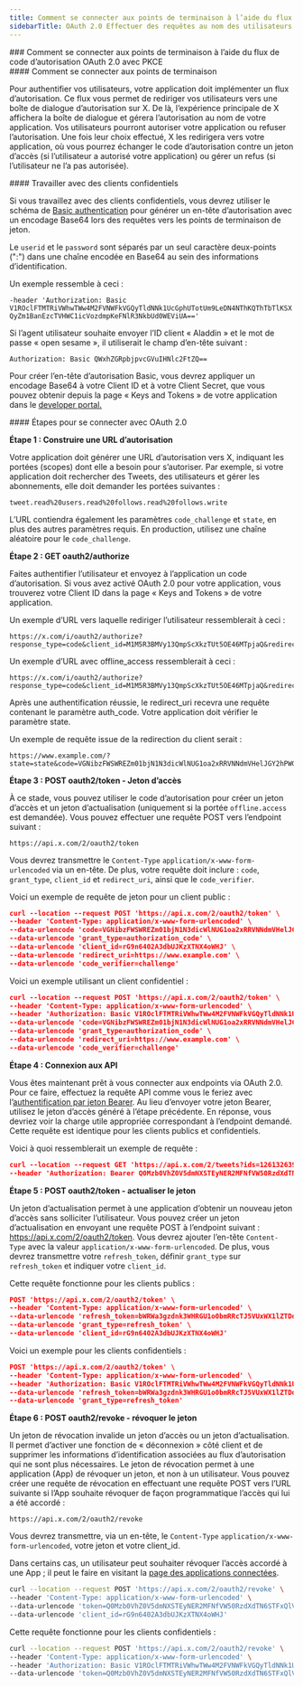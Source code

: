 ```yaml
---
title: Comment se connecter aux points de terminaison à l’aide du flux de code d’autorisation OAuth 2.0 avec PKCE
sidebarTitle: OAuth 2.0 Effectuer des requêtes au nom des utilisateurs
---
```


<div id="how-to-connect-to-endpoints-using-oauth-20-authorization-code-flow-with-pkce">
  ### Comment se connecter aux points de terminaison à l’aide du flux de code d’autorisation OAuth 2.0 avec PKCE
</div>

<div id="how-to-connect-to-the-endpoints">
  #### Comment se connecter aux points de terminaison
</div>

Pour authentifier vos utilisateurs, votre application doit implémenter un flux d’autorisation. Ce flux vous permet de rediriger vos utilisateurs vers une boîte de dialogue d’autorisation sur X. De là, l’expérience principale de X affichera la boîte de dialogue et gérera l’autorisation au nom de votre application. Vos utilisateurs pourront autoriser votre application ou refuser l’autorisation. Une fois leur choix effectué, X les redirigera vers votre application, où vous pourrez échanger le code d’autorisation contre un jeton d’accès (si l’utilisateur a autorisé votre application) ou gérer un refus (si l’utilisateur ne l’a pas autorisée).

<div id="working-with-confidential-clients">
  #### Travailler avec des clients confidentiels
</div>

Si vous travaillez avec des clients confidentiels, vous devrez utiliser le schéma de [Basic authentication](https://datatracker.ietf.org/doc/html/rfc2617#section-2) pour générer un en-tête d’autorisation avec un encodage Base64 lors des requêtes vers les points de terminaison de jeton.

Le `userid` et le `password` sont séparés par un seul caractère deux-points (&quot;:&quot;) dans une chaîne encodée en Base64 au sein des informations d’identification.

Un exemple ressemble à ceci :

`-header 'Authorization: Basic V1ROclFTMTRiVWhwTWw4M2FVNWFkVGQyTldNNk1UcGphUTotUm9LeDN4NThKQThTbTlKSXQyZm1BanEzcTVHWC1icVozdmpKeFNlR3NkbUd0WEViUA=='`

Si l’agent utilisateur souhaite envoyer l’ID client « Aladdin » et le mot de passe « open sesame », il utiliserait le champ d’en-tête suivant :

`Authorization: Basic QWxhZGRpbjpvcGVuIHNlc2FtZQ==`

Pour créer l’en-tête d’autorisation Basic, vous devrez appliquer un encodage Base64 à votre Client ID et à votre Client Secret, que vous pouvez obtenir depuis la page « Keys and Tokens » de votre application dans le [developer portal.](https://developer.x.com/en/portal/dashboard)

<div id="steps-to-connect-using-oauth-20">
  #### Étapes pour se connecter avec OAuth 2.0
</div>

**Étape 1 : Construire une URL d’autorisation**

Votre application doit générer une URL d’autorisation vers X, indiquant les portées (scopes) dont elle a besoin pour s’autoriser. Par exemple, si votre application doit rechercher des Tweets, des utilisateurs et gérer les abonnements, elle doit demander les portées suivantes :

`tweet.read%20users.read%20follows.read%20follows.write`

L’URL contiendra également les paramètres `code_challenge` et `state`, en plus des autres paramètres requis. En production, utilisez une chaîne aléatoire pour le `code_challenge`.

**Étape 2 : GET oauth2/authorize**

Faites authentifier l’utilisateur et envoyez à l’application un code d’autorisation. Si vous avez activé OAuth 2.0 pour votre application, vous trouverez votre Client ID dans la page « Keys and Tokens » de votre application.

Un exemple d’URL vers laquelle rediriger l’utilisateur ressemblerait à ceci :

```
https://x.com/i/oauth2/authorize?response_type=code&client_id=M1M5R3BMVy13QmpScXkzTUt5OE46MTpjaQ&redirect_uri=https://www.example.com&scope=tweet.read%20users.read%20follows.read%20follows.write&state=state&code_challenge=challenge&code_challenge_method=plain
```

Un exemple d’URL avec offline_access ressemblerait à ceci :

```
https://x.com/i/oauth2/authorize?response_type=code&client_id=M1M5R3BMVy13QmpScXkzTUt5OE46MTpjaQ&redirect_uri=https://www.example.com&scope=tweet.read%20users.read%20follows.read%20offline.access&state=state&code_challenge=challenge&code_challenge_method=plain
```

Après une authentification réussie, le redirect_uri recevra une requête contenant le paramètre auth_code. Votre application doit vérifier le paramètre state.

Un exemple de requête issue de la redirection du client serait :

```
https://www.example.com/?state=state&code=VGNibzFWSWREZm01bjN1N3dicWlNUG1oa2xRRVNNdmVHelJGY2hPWGxNd2dxOjE2MjIxNjA4MjU4MjU6MToxOmFjOjE
```

**Étape 3 : POST oauth2/token - Jeton d’accès**

À ce stade, vous pouvez utiliser le code d’autorisation pour créer un jeton d’accès et un jeton d’actualisation (uniquement si la portée `offline.access` est demandée). Vous pouvez effectuer une requête POST vers l’endpoint suivant :

```
https://api.x.com/2/oauth2/token
```

Vous devrez transmettre le `Content-Type` `application/x-www-form-urlencoded` via un en-tête. De plus, votre requête doit inclure : `code`, `grant_type`, `client_id` et `redirect_uri`, ainsi que le `code_verifier`.

Voici un exemple de requête de jeton pour un client public :

```json
curl --location --request POST 'https://api.x.com/2/oauth2/token' \
--header 'Content-Type: application/x-www-form-urlencoded' \
--data-urlencode 'code=VGNibzFWSWREZm01bjN1N3dicWlNUG1oa2xRRVNNdmVHelJGY2hPWGxNd2dxOjE2MjIxNjA4MjU4MjU6MToxOmFjOjE' \
--data-urlencode 'grant_type=authorization_code' \
--data-urlencode 'client_id=rG9n6402A3dbUJKzXTNX4oWHJ' \
--data-urlencode 'redirect_uri=https://www.example.com' \
--data-urlencode 'code_verifier=challenge'
```

Voici un exemple utilisant un client confidentiel : 

```json
curl --location --request POST 'https://api.x.com/2/oauth2/token' \
--header 'Content-Type: application/x-www-form-urlencoded' \
--header 'Authorization: Basic V1ROclFTMTRiVWhwTWw4M2FVNWFkVGQyTldNNk1UcGphUTotUm9LeDN4NThKQThTbTlKSXQyZm1BanEzcTVHWC1icVozdmpKeFNlR3NkbUd0WEViUA=='\
--data-urlencode 'code=VGNibzFWSWREZm01bjN1N3dicWlNUG1oa2xRRVNNdmVHelJGY2hPWGxNd2dxOjE2MjIxNjA4MjU4MjU6MToxOmFjOjE' \
--data-urlencode 'grant_type=authorization_code' \
--data-urlencode 'redirect_uri=https://www.example.com' \
--data-urlencode 'code_verifier=challenge'
```

**Étape 4 : Connexion aux API**

Vous êtes maintenant prêt à vous connecter aux endpoints via OAuth 2.0. Pour ce faire, effectuez la requête API comme vous le feriez avec l’[authentification par jeton Bearer](/fr/resources/fundamentals/authentication/oauth-2-0/application-only). Au lieu d’envoyer votre jeton Bearer, utilisez le jeton d’accès généré à l’étape précédente. En réponse, vous devriez voir la charge utile appropriée correspondant à l’endpoint demandé. Cette requête est identique pour les clients publics et confidentiels.

Voici à quoi ressemblerait un exemple de requête :

```json
curl --location --request GET 'https://api.x.com/2/tweets?ids=1261326399320715264,1278347468690915330' \
--header 'Authorization: Bearer Q0Mzb0VhZ0V5dmNXSTEyNER2MFNfVW50RzdXdTN6STFxQlVkTGhTc1lCdlBiOjE2MjIxNDc3NDM5MTQ6MToxOmF0OjE'
```

**Étape 5 : POST oauth2/token - actualiser le jeton**

Un jeton d’actualisation permet à une application d’obtenir un nouveau jeton d’accès sans solliciter l’utilisateur. Vous pouvez créer un jeton d’actualisation en envoyant une requête POST à l’endpoint suivant : https://api.x.com/2/oauth2/token. Vous devrez ajouter l’en-tête `Content-Type` avec la valeur `application/x-www-form-urlencoded`. De plus, vous devrez transmettre votre `refresh_token`, définir `grant_type` sur `refresh_token` et indiquer votre `client_id`.

Cette requête fonctionne pour les clients publics :

```json
POST 'https://api.x.com/2/oauth2/token' \
--header 'Content-Type: application/x-www-form-urlencoded' \
--data-urlencode 'refresh_token=bWRWa3gzdnk3WHRGU1o0bmRRcTJ5VUxWX1lZTDdJSUtmaWcxbTVxdEFXcW5tOjE2MjIxNDc3NDM5MTQ6MToxOnJ0OjE' \
--data-urlencode 'grant_type=refresh_token' \
--data-urlencode 'client_id=rG9n6402A3dbUJKzXTNX4oWHJ'
```

Voici un exemple pour les clients confidentiels :

```json
POST 'https://api.x.com/2/oauth2/token' \
--header 'Content-Type: application/x-www-form-urlencoded' \
--header 'Authorization: Basic V1ROclFTMTRiVWhwTWw4M2FVNWFkVGQyTldNNk1UcGphUTotUm9LeDN4NThKQThTbTlKSXQyZm1BanEzcTVHWC1icVozdmpKeFNlR3NkbUd0WEViUA=='\
--data-urlencode 'refresh_token=bWRWa3gzdnk3WHRGU1o0bmRRcTJ5VUxWX1lZTDdJSUtmaWcxbTVxdEFXcW5tOjE2MjIxNDc3NDM5MTQ6MToxOnJ0OjE'\
--data-urlencode 'grant_type=refresh_token'
```

**Étape 6 : POST oauth2/revoke - révoquer le jeton**

Un jeton de révocation invalide un jeton d’accès ou un jeton d’actualisation. Il permet d’activer une fonction de « déconnexion » côté client et de supprimer les informations d’identification associées au flux d’autorisation qui ne sont plus nécessaires. Le jeton de révocation permet à une application (App) de révoquer un jeton, et non à un utilisateur. Vous pouvez créer une requête de révocation en effectuant une requête POST vers l’URL suivante si l’App souhaite révoquer de façon programmatique l’accès qui lui a été accordé :

```
https://api.x.com/2/oauth2/revoke
```

Vous devrez transmettre, via un en-tête, le `Content-Type` `application/x-www-form-urlencoded`, votre jeton et votre client_id.

Dans certains cas, un utilisateur peut souhaiter révoquer l’accès accordé à une App ; il peut le faire en visitant la [page des applications connectées](https://x.com/settings/connected_apps).

```bash
curl --location --request POST 'https://api.x.com/2/oauth2/revoke' \
--header 'Content-Type: application/x-www-form-urlencoded' \
--data-urlencode 'token=Q0Mzb0VhZ0V5dmNXSTEyNER2MFNfVW50RzdXdTN6STFxQlVkTGhTc1lCdlBiOjE2MjIxNDc3NDM5MTQ6MToxOmF0OjE' \
--data-urlencode 'client_id=rG9n6402A3dbUJKzXTNX4oWHJ'
```

Cette requête fonctionne pour les clients confidentiels :

```bash
curl --location --request POST 'https://api.x.com/2/oauth2/revoke' \
--header 'Content-Type: application/x-www-form-urlencoded' \
--header 'Authorization: Basic V1ROclFTMTRiVWhwTWw4M2FVNWFkVGQyTldNNk1UcGphUTotUm9LeDN4NThKQThTbTlKSXQyZm1BanEzcTVHWC1icVozdmpKeFNlR3NkbUd0WEViUA=='\
--data-urlencode 'token=Q0Mzb0VhZ0V5dmNXSTEyNER2MFNfVW50RzdXdTN6STFxQlVkTGhTc1lCdlBiOjE2MjIxNDc3NDM5MTQ6MToxOmF0OjE'
```